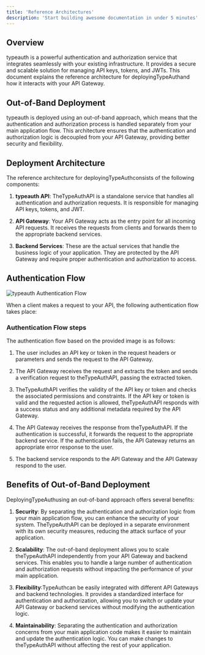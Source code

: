 ```yaml
---
title: 'Reference Architectures'
description: 'Start building awesome documentation in under 5 minutes'
---
```


## Overview

typeauth is a powerful authentication and authorization service that integrates seamlessly with your existing infrastructure. It provides a secure and scalable solution for managing API keys, tokens, and JWTs. This document explains the reference architecture for deployingTypeAuthand how it interacts with your API Gateway.

## Out-of-Band Deployment

typeauth is deployed using an out-of-band approach, which means that the authentication and authorization process is handled separately from your main application flow. This architecture ensures that the authentication and authorization logic is decoupled from your API Gateway, providing better security and flexibility.

## Deployment Architecture

The reference architecture for deployingTypeAuthconsists of the following components:

1. **typeauth API**: TheTypeAuthAPI is a standalone service that handles all authentication and authorization requests. It is responsible for managing API keys, tokens, and JWT.

2. **API Gateway**: Your API Gateway acts as the entry point for all incoming API requests. It receives the requests from clients and forwards them to the appropriate backend services.

3. **Backend Services**: These are the actual services that handle the business logic of your application. They are protected by the API Gateway and require proper authentication and authorization to access.

## Authentication Flow

![typeauth Authentication Flow](https://developers.userzero.io/diagram-docs.png)

When a client makes a request to your API, the following authentication flow takes place:

### Authentication Flow steps

The authentication flow based on the provided image is as follows:

1. The user includes an API key or token in the request headers or parameters and sends the request to the API Gateway.

2. The API Gateway receives the request and extracts the token and sends a verification request to theTypeAuthAPI, passing the extracted token.

3. TheTypeAuthAPI verifies the validity of the API key or token and checks the associated permissions and constraints. If the API key or token is valid and the requested action is allowed, theTypeAuthAPI responds with a success status and any additional metadata required by the API Gateway.

4. The API Gateway receives the response from theTypeAuthAPI. If the authentication is successful, it forwards the request to the appropriate backend service. If the authentication fails, the API Gateway returns an appropriate error response to the user.

5. The backend service responds to the API Gateway and the API Gateway respond to the user.

## Benefits of Out-of-Band Deployment

DeployingTypeAuthusing an out-of-band approach offers several benefits:

1. **Security**: By separating the authentication and authorization logic from your main application flow, you can enhance the security of your system. TheTypeAuthAPI can be deployed in a separate environment with its own security measures, reducing the attack surface of your application.

2. **Scalability**: The out-of-band deployment allows you to scale theTypeAuthAPI independently from your API Gateway and backend services. This enables you to handle a large number of authentication and authorization requests without impacting the performance of your main application.

3. **Flexibility**:TypeAuthcan be easily integrated with different API Gateways and backend technologies. It provides a standardized interface for authentication and authorization, allowing you to switch or update your API Gateway or backend services without modifying the authentication logic.

4. **Maintainability**: Separating the authentication and authorization concerns from your main application code makes it easier to maintain and update the authentication logic. You can make changes to theTypeAuthAPI without affecting the rest of your application.